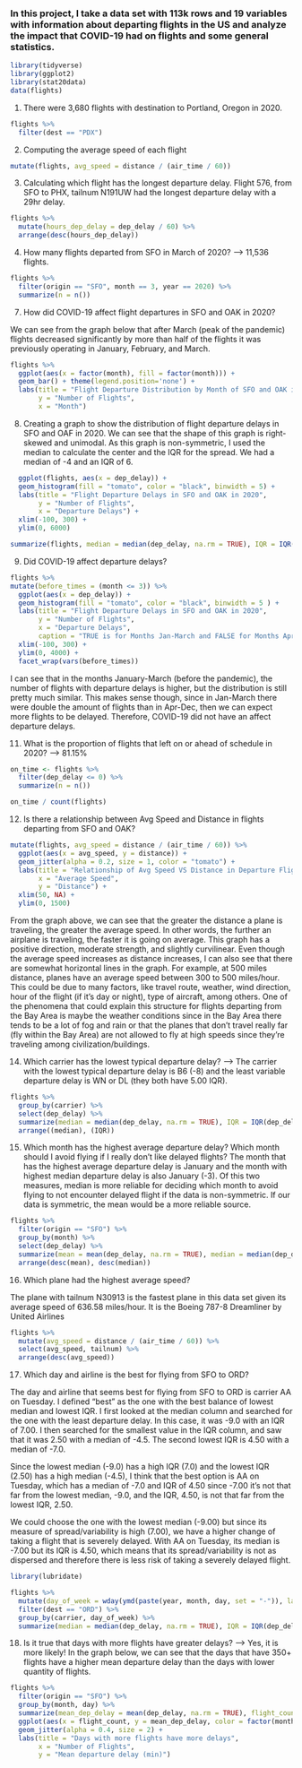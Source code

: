 ### In this project, I take a data set with 113k rows and 19 variables with information about departing flights in the US and analyze the impact that COVID-19 had on flights and some general statistics.

```r
library(tidyverse)
library(ggplot2)
library(stat20data)
data(flights)
```

1. There were 3,680 flights with destination to Portland, Oregon in 2020.
```r
flights %>%
  filter(dest == "PDX")
```


2. Computing the average speed of each flight
```r
mutate(flights, avg_speed = distance / (air_time / 60))
```

3. Calculating which flight has the longest departure delay. Flight 576, from SFO to PHX, tailnum N191UW had the longest departure delay with a 29hr delay.
```r
flights %>%
  mutate(hours_dep_delay = dep_delay / 60) %>%
  arrange(desc(hours_dep_delay))
```
4. How many flights departed from SFO in March of 2020? --> 11,536 flights.
```r
flights %>%
  filter(origin == "SFO", month == 3, year == 2020) %>%
  summarize(n = n())
```

7. How did COVID-19 affect flight departures in SFO and OAK in 2020? 

We can see from the graph below that after March (peak of the pandemic) flights decreased significantly by more than half of the flights it was previously operating in January, February, and March. 
```r
flights %>% 
  ggplot(aes(x = factor(month), fill = factor(month))) + 
  geom_bar() + theme(legend.position='none') +
  labs(title = "Flight Departure Distribution by Month of SFO and OAK in 2020",
       y = "Number of Flights",
       x = "Month")
```

8. Creating a graph to show the distribution of flight departure delays in SFO and OAF in 2020. We can see that the shape of this graph is right-skewed and unimodal. As this graph is non-symmetric, I used the median to calculate the center and the IQR for the spread. We had a median of -4 and an IQR of 6.
```r
  ggplot(flights, aes(x = dep_delay)) + 
  geom_histogram(fill = "tomato", color = "black", binwidth = 5) +
  labs(title = "Flight Departure Delays in SFO and OAK in 2020",
       y = "Number of Flights",
       x = "Departure Delays") +
  xlim(-100, 300) +
  ylim(0, 6000)
```

```r
summarize(flights, median = median(dep_delay, na.rm = TRUE), IQR = IQR(dep_delay, na.rm = TRUE))
```

9. Did COVID-19 affect departure delays?
```r
flights %>%
mutate(before_times = (month <= 3)) %>%
  ggplot(aes(x = dep_delay)) + 
  geom_histogram(fill = "tomato", color = "black", binwidth = 5 ) +
  labs(title = "Flight Departure Delays in SFO and OAK in 2020",
       y = "Number of Flights",
       x = "Departure Delays",
       caption = "TRUE is for Months Jan-March and FALSE for Months April-Dec ") +
  xlim(-100, 300) +
  ylim(0, 4000) +
  facet_wrap(vars(before_times)) 
```
I can see that in the months January-March (before the pandemic), the number of flights with departure delays is higher, but the distribution is still pretty much similar. This makes sense though, since in Jan-March there were double the amount of flights than in Apr-Dec, then we can expect more flights to be delayed. Therefore, COVID-19 did not have an affect departure delays.

11. What is the proportion of flights that left on or ahead of schedule in 2020? --> 81.15%
```r
on_time <- flights %>%
  filter(dep_delay <= 0) %>% 
  summarize(n = n())

on_time / count(flights)
```

12. Is there a relationship between Avg Speed and Distance in flights departing from SFO and OAK?
```r
mutate(flights, avg_speed = distance / (air_time / 60)) %>%
  ggplot(aes(x = avg_speed, y = distance)) + 
  geom_jitter(alpha = 0.2, size = 1, color = "tomato") +
  labs(title = "Relationship of Avg Speed VS Distance in Departure Flights of SFO and OAK",
       x = "Average Speed",
       y = "Distance") +
  xlim(50, NA) +
  ylim(0, 1500)
```
From the graph above, we can see that the greater the distance a plane is traveling, the greater the average speed. In other words, the further an airplane is traveling, the faster it is going on average. This graph has a positive direction, moderate strength, and slightly curvilinear. Even though the average speed increases as distance increases, I can also see that there are somewhat horizontal lines in the graph. For example, at 500 miles distance, planes have an average speed between 300 to 500 miles/hour. This could be due to many factors, like travel route, weather, wind direction, hour of the flight (if it's day or night), type of aircraft, among others. One of the phenomena that could explain this structure for flights departing from the Bay Area is maybe the weather conditions since in the Bay Area there tends to be a lot of fog and rain or that the planes that don't travel really far (fly within the Bay Area) are not allowed to fly at high speeds since they're traveling among civilization/buildings.

14. Which carrier has the lowest typical departure delay? --> The carrier with the lowest typical departure delay is B6 (-8) and the least variable departure delay is WN or DL (they both have 5.00 IQR).
```r
flights %>%
  group_by(carrier) %>%
  select(dep_delay) %>%
  summarize(median = median(dep_delay, na.rm = TRUE), IQR = IQR(dep_delay, na.rm = TRUE)) %>%
  arrange((median), (IQR))
```
15. Which month has the highest average departure delay? Which month should I avoid flying if I really don't like delayed flights? The month that has the highest average departure delay is January and the month with highest median departure delay is also January (-3). Of this two measures, median is more reliable for deciding which month to avoid flying to not encounter delayed flight if the data is non-symmetric. If our data is symmetric, the mean would be a more reliable source.
```r
flights %>%
  filter(origin == "SFO") %>%
  group_by(month) %>%
  select(dep_delay) %>%
  summarize(mean = mean(dep_delay, na.rm = TRUE), median = median(dep_delay, na.rm = TRUE)) %>%
  arrange(desc(mean), desc(median))
```


16. Which plane had the highest average speed? 

The plane with tailnum N30913 is the fastest plane in this data set given its average speed of 636.58 miles/hour. It is the Boeing 787-8 Dreamliner by United Airlines 
```r
flights %>%
  mutate(avg_speed = distance / (air_time / 60)) %>%
  select(avg_speed, tailnum) %>%
  arrange(desc(avg_speed))
```


17. Which day and airline is the best for flying from SFO to ORD?

The day and airline that seems best for flying from SFO to ORD is carrier AA on Tuesday. I defined "best" as the one with the best balance of lowest median and lowest IQR. I first looked at the median column and searched for the one with the least departure delay. In this case, it was -9.0 with an IQR of 7.00. I then searched for the smallest value in the IQR column, and saw that it was 2.50 with a median of -4.5. The second lowest IQR is 4.50 with a median of -7.0. 

Since the lowest median (-9.0) has a high IQR (7.0) and the lowest IQR (2.50) has a high median (-4.5), I think that the best option is AA on Tuesday, which has a median of -7.0 and IQR of 4.50 since -7.00 it's not that far from the lowest median, -9.0, and the IQR, 4.50, is not that far from the lowest IQR, 2.50. 

We could choose the one with the lowest median (-9.00) but since its measure of spread/variability is high (7.00), we have a higher change of taking a flight that is severely delayed. With AA on Tuesday, its median is -7.00 but its IQR is 4.50, which means that its spread/variability is not as dispersed and therefore there is less risk of taking a severely delayed flight. 
```r
library(lubridate)

flights %>%
  mutate(day_of_week = wday(ymd(paste(year, month, day, set = "-")), label = T)) %>%
  filter(dest == "ORD") %>%
  group_by(carrier, day_of_week) %>%
  summarize(median = median(dep_delay, na.rm = TRUE), IQR = IQR(dep_delay, na.rm = TRUE))
```
18. Is it true that days with more flights have greater delays? --> Yes, it is more likely! In the graph below, we can see that the days that have 350+ flights have a higher mean departure delay than the days with lower quantity of flights.
```r
flights %>%
  filter(origin == "SFO") %>%
  group_by(month, day) %>%
  summarize(mean_dep_delay = mean(dep_delay, na.rm = TRUE), flight_count = n()) %>%
  ggplot(aes(x = flight_count, y = mean_dep_delay, color = factor(month))) + 
  geom_jitter(alpha = 0.4, size = 2) +
  labs(title = "Days with more flights have more delays",
       x = "Number of Flights",
       y = "Mean departure delay (min)")
```